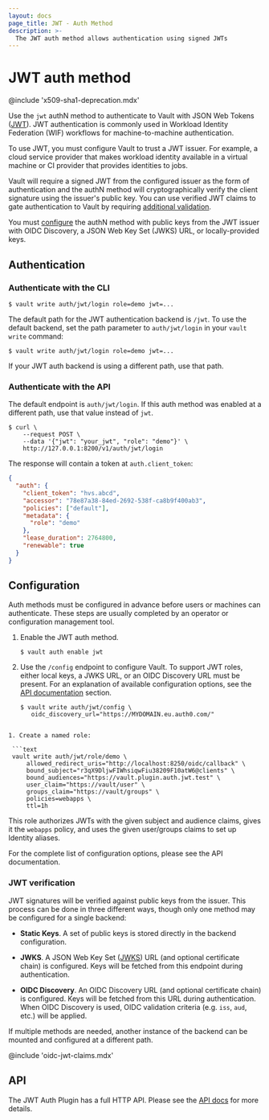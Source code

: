 ```yaml
---
layout: docs
page_title: JWT - Auth Method
description: >-
  The JWT auth method allows authentication using signed JWTs
---
```


# JWT auth method

@include 'x509-sha1-deprecation.mdx'

Use the `jwt` authN method to authenticate to Vault with JSON Web Tokens
([JWT](https://en.wikipedia.org/wiki/JSON_Web_Token)). JWT authentication
is commonly used in Workload Identity Federation (WIF) workflows for
machine-to-machine authentication.

To use JWT, you must configure Vault to trust a JWT issuer. For example, a
cloud service provider that makes workload identity available in a virtual machine
or CI provider that provides identities to jobs.

Vault will require a signed JWT from the configured issuer as the form of
authentication and the authN method will cryptographically verify the client
signature using the issuer's public key. You can use verified JWT claims to
gate authentication to Vault by requiring [additional validation](#bound-claims).

You must [configure](#jwt-verification) the authN method with public keys from
the JWT issuer with OIDC Discovery, a JSON Web Key Set (JWKS) URL, or
locally-provided keys. 

## Authentication

### Authenticate with the CLI

```shell-session
$ vault write auth/jwt/login role=demo jwt=...
```

The default path for the JWT authentication backend is `/jwt`. To use the default backend, set the path parameter to `auth/jwt/login` in your `vault write` command:

```shell-session
$ vault write auth/jwt/login role=demo jwt=...
```

If your JWT auth backend is using a different path, use that path.

### Authenticate with the API

The default endpoint is `auth/jwt/login`. If this auth method was enabled
at a different path, use that value instead of `jwt`.

```shell-session
$ curl \
    --request POST \
    --data '{"jwt": "your_jwt", "role": "demo"}' \
    http://127.0.0.1:8200/v1/auth/jwt/login
```

The response will contain a token at `auth.client_token`:

```json
{
  "auth": {
    "client_token": "hvs.abcd",
    "accessor": "78e87a38-84ed-2692-538f-ca8b9f400ab3",
    "policies": ["default"],
    "metadata": {
      "role": "demo"
    },
    "lease_duration": 2764800,
    "renewable": true
  }
}
```

## Configuration

Auth methods must be configured in advance before users or machines can
authenticate. These steps are usually completed by an operator or configuration
management tool.

1. Enable the JWT auth method.

   ```text
   $ vault auth enable jwt
   ```

1. Use the `/config` endpoint to configure Vault. To support JWT roles, either local keys,
   a JWKS URL, or an OIDC Discovery URL must be present. For an explanation of available
   configuration options, see the [API documentation](/vault/api-docs/auth/jwt#jwt-verification)
   section.

   ```text
   $ vault write auth/jwt/config \
      oidc_discovery_url="https://MYDOMAIN.eu.auth0.com/"
  ```

1. Create a named role:

   ```text
   vault write auth/jwt/role/demo \
       allowed_redirect_uris="http://localhost:8250/oidc/callback" \
       bound_subject="r3qX9DljwFIWhsiqwFiu38209F10atW6@clients" \
       bound_audiences="https://vault.plugin.auth.jwt.test" \
       user_claim="https://vault/user" \
       groups_claim="https://vault/groups" \
       policies=webapps \
       ttl=1h
   ```

This role authorizes JWTs with the given subject and audience claims, gives
it the `webapps` policy, and uses the given user/groups claims to set up
Identity aliases.

For the complete list of configuration options, please see the API
documentation.

### JWT verification

JWT signatures will be verified against public keys from the issuer. This process can be done in
three different ways, though only one method may be configured for a single backend:

- **Static Keys**. A set of public keys is stored directly in the backend configuration.

- **JWKS**. A JSON Web Key Set ([JWKS](https://tools.ietf.org/html/rfc7517)) URL (and optional
  certificate chain) is configured. Keys will be fetched from this endpoint during authentication.

- **OIDC Discovery**. An OIDC Discovery URL (and optional certificate chain) is configured. Keys
  will be fetched from this URL during authentication. When OIDC Discovery is used, OIDC validation
  criteria (e.g. `iss`, `aud`, etc.) will be applied.

If multiple methods are needed, another instance of the backend can be mounted and configured
at a different path.

@include 'oidc-jwt-claims.mdx'

## API

The JWT Auth Plugin has a full HTTP API. Please see the
[API docs](/vault/api-docs/auth/jwt) for more details.
